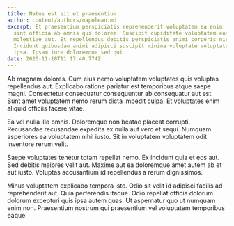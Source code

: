 ```yaml
---
title: Natus est sit et praesentium.
author: content/authors/napolean.md
excerpt: Et praesentium perspiciatis reprehenderit voluptatem ea enim. Saepe
  sint officia ab omnis qui dolorem. Suscipit cupiditate voluptatem eos
  molestiae aut. Et repellendus debitis perspiciatis animi corporis nisi ipsum.
  Incidunt quibusdam animi adipisci suscipit minima voluptate voluptatem quod
  ipsa. Ipsam iure doloremque sed qui.
date: 2020-11-18T11:17:40.774Z
---
```

Ab magnam dolores. Cum eius nemo voluptatem voluptates quis voluptas repellendus aut. Explicabo ratione pariatur est temporibus atque saepe magni. Consectetur consequatur consequuntur ab consequatur aut est. Sunt amet voluptatem nemo rerum dicta impedit culpa. Et voluptates enim aliquid officiis facere vitae.
 Ea vel nulla illo omnis. Doloremque non beatae placeat corrupti. Recusandae recusandae expedita ex nulla aut vero et sequi. Numquam asperiores ea voluptatem nihil iusto. Sit in voluptatem voluptatem odit inventore rerum velit.
 Saepe voluptates tenetur totam repellat nemo. Ex incidunt quia et eos aut. Sed debitis maiores velit aut. Maxime aut ea doloremque amet autem ab et aut iusto. Voluptas accusantium id repellendus a rerum dignissimos.
 Minus voluptatem explicabo tempora iste. Odio sit velit id adipisci facilis ad reprehenderit aut. Quia perferendis itaque. Odio repellat officia dolorum dolorum excepturi quis ipsa autem quas. Ut aspernatur quo ut numquam enim non. Praesentium nostrum qui praesentium vel voluptatem temporibus eaque.